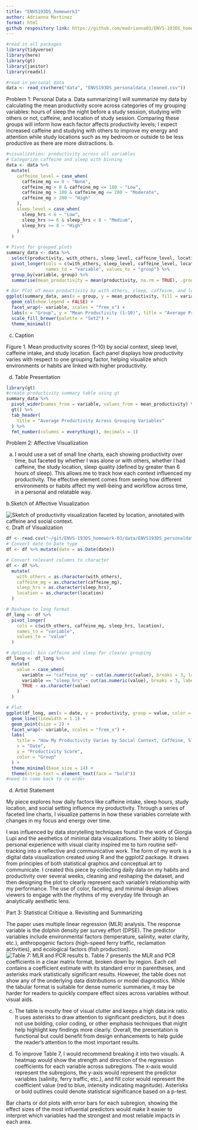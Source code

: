 ```yaml
---
title: "ENVS193DS_homework3"
author: Adrianna Martinez
format: html
github respository link: https://github.com/madrianna03/ENVS-193DS_homework-03.git
---
```

```r
#read in all packages
library(tidyverse)
library(here)
library(gt)
library(janitor)
library(readxl)

#read in personal data
data <- read_csv(here("data", "ENVS193DS_personaldata_cleaned.csv"))

```

Problem 1: Personal Data
a. Data summarizing
I will summarize my data by calculating the mean productivity score across categories of my grouping variables: hours of sleep the night before a study session, studying with others or not, caffeine, and location of study session. Comparing these groups will inform how each factor affects productivity levels; I expect increased caffeine and studying with others to improve my energy and attention while study locations such as my bedroom or outside to be less productive as there are more distractions. 
b. 
```r
#visualization: productivity across all variables
# Categorize caffeine and sleep with binning
data <- data %>%
  mutate(
    caffeine_level = case_when(
      caffeine_mg == 0 ~ "None",
      caffeine_mg > 0 & caffeine_mg <= 100 ~ "Low",
      caffeine_mg > 100 & caffeine_mg <= 200 ~ "Moderate",
      caffeine_mg > 200 ~ "High"
    ),
    sleep_level = case_when(
      sleep_hrs < 6 ~ "Low",
      sleep_hrs >= 6 & sleep_hrs < 8 ~ "Medium",
      sleep_hrs >= 8 ~ "High"
    )
  )

# Pivot for grouped plots
summary_data <- data %>%
  select(productivity, with_others, sleep_level, caffeine_level, location) %>%
  pivot_longer(cols = c(with_others, sleep_level, caffeine_level, location),
               names_to = "variable", values_to = "group") %>%
  group_by(variable, group) %>%
  summarise(mean_productivity = mean(productivity, na.rm = TRUE), .groups = "drop")

# Bar Plot of mean productivity by with others, sleep, caffeine, and location
ggplot(summary_data, aes(x = group, y = mean_productivity, fill = variable)) +
  geom_col(show.legend = FALSE) +
  facet_wrap(~ variable, scales = "free_x") +
  labs(x = "Group", y = "Mean Productivity (1–10)", title = "Average Productivity by Group") +
  scale_fill_brewer(palette = "Set2") +
  theme_minimal()
```
c. Caption

Figure 1. Mean productivity scores (1–10) by social context, sleep level, caffeine intake, and study location. Each panel displays how productivity varies with respect to one grouping factor, helping visualize which environments or habits are linked with higher productivity.

d. Table Presentation
```r
library(gt)
#create productivity summary table using gt
summary_data %>%
  pivot_wider(names_from = variable, values_from = mean_productivity) %>% 
  gt() %>%
  tab_header(
    title = "Average Productivity Across Grouping Variables"
  ) %>%
  fmt_number(columns = everything(), decimals = 1)
```
Problem 2: Affective Visualization

a. I would use a set of small line charts, each showing productivity over time, but faceted by whether I was alone or with others, whether I had caffeine, the study location, sleep quality (defined by greater than 6 hours of sleep). This allows me to track how each context influenced my productivity. The effective element comes from seeing how different environments or habits affect my well-being and workflow across time, in a personal and relatable way. 

b.Sketch of Affective Visualization

![Sketch of productivity visualization faceted by location, annotated with caffeine and social context.](../images/IMG_2449.jpg)
c. Draft of Visualization

```r
df <- read.csv("~/git/ENVS-193DS_homework-03/data/ENVS193DS_personaldata_cleaned.csv") 
# Convert date to Date type
df <- df %>% mutate(date = as.Date(date))

# Convert relevant columns to character
df <- df %>%
  mutate(
    with_others = as.character(with_others),
    caffeine_mg = as.character(caffeine_mg),
    sleep_hrs = as.character(sleep_hrs),
    location = as.character(location)
  )

# Reshape to long format
df_long <- df %>%
  pivot_longer(
    cols = c(with_others, caffeine_mg, sleep_hrs, location),
    names_to = "variable",
    values_to = "value"
  )

# Optional: bin caffeine and sleep for clearer grouping
df_long <- df_long %>%
  mutate(
    value = case_when(
      variable == "caffeine_mg" ~ cut(as.numeric(value), breaks = 3, labels = c("Low", "Med", "High")),
      variable == "sleep_hrs" ~ cut(as.numeric(value), breaks = 3, labels = c("Low", "Med", "High")),
      TRUE ~ as.character(value)
    )
  )

# Plot
ggplot(df_long, aes(x = date, y = productivity, group = value, color = value)) +
  geom_line(linewidth = 1.1) +
  geom_point(size = 2) +
  facet_wrap(~ variable, scales = "free_x") +
  labs(
    title = "How My Productivity Varies by Social Context, Caffeine, Sleep, and Study Location",
    x = "Date",
    y = "Productivity Score",
    color = "Group"
  ) +
  theme_minimal(base_size = 14) +
  theme(strip.text = element_text(face = "bold"))
#need to come back to re order
```
d. Artist Statement

My piece explores how daily factors like caffeine intake, sleep hours, study location, and social setting influence my productivity. Through a series of faceted line charts, I visualize patterns in how these variables correlate with changes in my focus and energy over time.

I was influenced by data storytelling techniques found in the work of Giorgia Lupi and the aesthetics of minimal data visualizations. Their ability to blend personal experience with visual clarity inspired me to turn routine self-tracking into a reflective and communicative work. The form of my work is a digital data visualization created using R and the ggplot2 package. It draws from principles of both statistical graphics and conceptual art to communicate. I created this piece by collecting daily data on my habits and productivity over several weeks, cleaning and reshaping the dataset, and then designing the plot to clearly represent each variable’s relationship with my performance. The use of color, faceting, and minimal design allows viewers to engage with the rhythms of my everyday life through an analytically aesthetic lens.

Part 3: Statistical Critique
a. Revisiting and Summarizing

The paper uses multiple linear regression (MLR) analysis. The response variable is the
dolphin density per survey effort (DPSE). The predictor variables include environmental
factors (temperature, salinity, water clarity, etc.), anthropogenic factors (high-speed
ferry traffic, reclamation activities), and ecological factors (fish production). 
![Table 7: MLR and PCR results](../images/stat_critique.jpg)
b. Table 7 presents the MLR and PCR coefficients in a clear matrix format, broken down by region. Each cell contains a coefficient estimate with its standard error in parentheses, and asterisks mark statistically significant results. However, the table does not show any of the underlying data distributions or model diagnostics. While the tabular format is suitable for dense numeric summaries, it may be harder for readers to quickly compare effect sizes across variables without visual aids.

c. The table is mostly free of visual clutter and keeps a high data:ink ratio. It uses asterisks to draw attention to significant predictors, but it does not use bolding, color coding, or other emphasis techniques that might help highlight key findings more clearly. Overall, the presentation is functional but could benefit from design enhancements to help guide the reader’s attention to the most important results.

d. To improve Table 7, I would recommend breaking it into two visuals. A heatmap would show the strength and direction of the regression coefficients for each variable across subregions. The x-axis would represent the subregions, the y-axis would represent the predictor variables (salinity, ferry traffic, etc.), and fill color would represent the coefficient value (red to blue, intensity indicating magnitude). Asterisks or bold outlines could denote statistical significance based on a p-test. 

Bar charts or dot plots with error bars for each subregion, showing the effect sizes of the most influential predictors would make it easier to interpret which variables had the strongest and most reliable impacts in each area.


